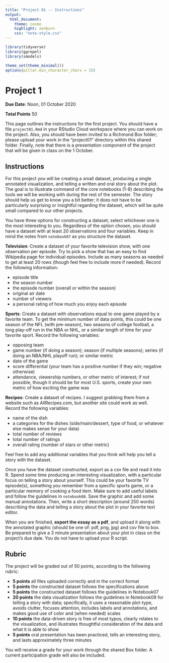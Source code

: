 ```yaml
---
title: "Project 01 -- Instructions"
output:
  html_document:
    theme: cosmo
    highlight: zenburn
    css: "note-style.css"
---
```


```r
library(tidyverse)
library(ggrepel)
library(smodels)

theme_set(theme_minimal())
options(pillar.min_character_chars = 15)
```

# Project 1

**Due Date**: Noon, 01 October 2020

**Total Points** 50

This page outlines the instructions for the first project. You should
have a file `project01.Rmd` in your RStudio Cloud workspace where you can
work on the project. Also, you should have been invited to a Richmond Box
folder; please upload your work in the "project01" directory within this
shared folder. Finally, note that there is a presentation component of the
project that will be given in class on the 1 October.

## Instructions

For this project you will be creating a small dataset, producing a single
annotated visualization, and telling a written and oral story about the plot.
The goal is to illustrate command of the core notebooks (1-8) describing the
tools we will be working with during the rest of the semester. The story should
help us get to know you a bit better; it does not have to be particularly
surprising or insightful regarding the dataset, which will be quite small
compared to our other projects.

You have three options for constructing a dataset; select whichever one is
the most interesting to you. Regardless of the option chosen, you should have
a dataset with at least 20 observations and four variables. Keep in mind the
notes from `notebook07` as you structure the dataset.

**Television**: Create a dataset of your favorite television show, with one
observation per episode. Try to pick a show that has an easy to find Wikipedia
page for individual episodes. Include as many seasons as needed to get at least
20 rows (though feel free to include more if needed). Record the following
information:

- episode title
- the season number
- the episode number (overall or within the season)
- original air date
- number of viewers
- a personal rating of how much you enjoy each episode

**Sports**: Create a dataset with observations equal to one game played by a
favorite team. To get the minimum number of data points, this could be one
season of the NFL (with pre-season), two seasons of college football, a long
play-off run in the NBA or NHL, or a similar length of time for your favorite
sport. Record the following variables:

- opposing team
- game number (if doing a season); season (if multiple seasons); series (if
doing an NBA/NHL playoff run); or similar metric
- date of the game
- score differential (your team has a positive number if they win; negative
otherwise)
- attendance, viewership numbers, or other metric of interest; if not possible,
though it should be for most U.S. sports, create your own metric of how
exciting the game was

**Recipes**: Create a dataset of recipes. I suggest grabbing them from a website
such as AllRecipes.com, but another site could work as well. Record the
following variables:

- name of the dish
- a categories for the dishes (side/main/dessert, type of food, or whatever else
makes sense for your data)
- total number of reviews
- total number of ratings
- overall rating (number of stars or other metric)

Feel free to add any additional variables that you think will help you tell a
story with the dataset.

Once you have the dataset constructed, export as a csv file and read it into
R. Spend some time producing an interesting visualization, with a particular
focus on telling a story about yourself. This could be your favorite TV
episode(s), something you remember from a specific sports game, or a particular
memory of cooking a food item. Make sure to add useful labels and follow the
guidelines in `notebook08`. Save the graphic and add some manual annotations.
Then, write a short description (around 250 words) describing the data and
telling a story about the plot in your favorite text editor.

When you are finished, **export the essay as a pdf**, and upload it along with
the annotated graphic (should be one of: pdf, png, jpg) and csv file to box.
Be prepared to give a 3 minute presentation about your plot in class on the
project's due date. You do not have to upload your R script.

## Rubric

The project will be graded out of 50 points, according to the following rubric:

- **5 points** all files uploaded correctly and in the correct format
- **5 points** the constructed dataset follows the specifications above
- **5 points** the constructed dataset follows the guidelines in Notebook07
- **20 points** the data visualization follows the guidelines in Notebook08 for
telling a story with data; specifically, it uses a reasonable plot-type, avoids
clutter, focuses attention, includes labels and annotations, and makes good use
of color and (when needed) scales
- **10 points** the data-driven story is free of most typos, clearly relates to
the visualization, and illustrates thoughtful consideration of the data and
what it is able to show
- **5 points** oral presentation has been practiced, tells an interesting story,
and lasts approximately three minutes

You will receive a grade for your work through the shared Box folder. A current
participation grade will also be included.
